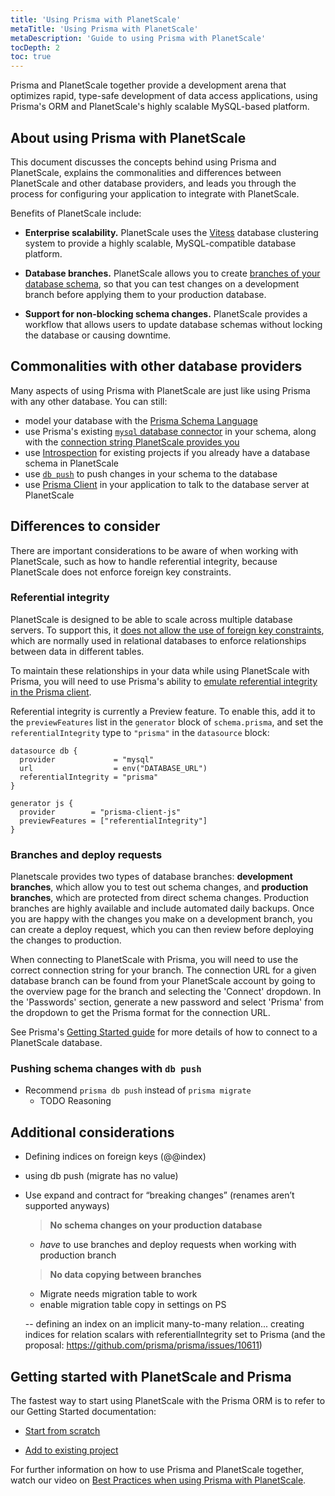 ```yaml
---
title: 'Using Prisma with PlanetScale'
metaTitle: 'Using Prisma with PlanetScale'
metaDescription: 'Guide to using Prisma with PlanetScale'
tocDepth: 2
toc: true
---
```


<TopBlock>

Prisma and PlanetScale together provide a development arena that optimizes rapid, type-safe development of data access applications, using Prisma's ORM and PlanetScale's highly scalable MySQL-based platform.

</TopBlock>

## About using Prisma with PlanetScale

This document discusses the concepts behind using Prisma and PlanetScale, explains the commonalities and differences between PlanetScale and other database providers, and leads you through the process for configuring your application to integrate with PlanetScale.

Benefits of PlanetScale include:

- **Enterprise scalability.** PlanetScale uses the [Vitess](https://vitess.io/) database clustering system to provide a highly scalable, MySQL-compatible database platform.

- **Database branches.** PlanetScale allows you to create [branches of your database schema](https://docs.planetscale.com/concepts/branching), so that you can test changes on a development branch before applying them to your production database.

- **Support for non-blocking schema changes.** PlanetScale provides a workflow that allows users to update database schemas without locking the database or causing downtime.

## Commonalities with other database providers

Many aspects of using Prisma with PlanetScale are just like using Prisma with any other database. You can still:

- model your database with the [Prisma Schema Language](/concepts/components/prisma-schema)
- use Prisma's existing [`mysql` database connector](/concepts/database-connectors/mysql) in your schema, along with the [connection string PlanetScale provides you](https://docs.planetscale.com/concepts/connection-strings)
- use [Introspection](/concepts/components/introspection) for existing projects if you already have a database schema in PlanetScale
- use [`db push`](/concepts/components/prisma-migrate/db-push) to push changes in your schema to the database
- use [Prisma Client](/concepts/components/prisma-client) in your application to talk to the database server at PlanetScale

## Differences to consider

There are important considerations to be aware of when working with PlanetScale, such as how to handle referential integrity, because PlanetScale does not enforce foreign key constraints.

### Referential integrity

PlanetScale is designed to be able to scale across multiple database servers. To support this, it [does not allow the use of foreign key constraints](https://docs.planetscale.com/tutorials/operating-without-foreign-keys), which are normally used in relational databases to enforce relationships between data in different tables.

To maintain these relationships in your data while using PlanetScale with Prisma, you will need to use Prisma's ability to [emulate referential integrity in the Prisma client](https://www.prisma.io/docs/concepts/components/prisma-schema/relations/referential-integrity#handling-the-referential-integrity-in-prisma).

Referential integrity is currently a Preview feature. To enable this, add it to the `previewFeatures` list in the `generator` block of `schema.prisma`, and set the `referentialIntegrity` type to `"prisma"` in the `datasource` block:

```prisma file=schema.prisma
datasource db {
  provider             = "mysql"
  url                  = env("DATABASE_URL")
  referentialIntegrity = "prisma"
}

generator js {
  provider        = "prisma-client-js"
  previewFeatures = ["referentialIntegrity"]
}
```

### Branches and deploy requests

Planetscale provides two types of database branches: **development branches**, which allow you to test out schema changes, and **production branches**, which are protected from direct schema changes. Production branches are highly available and include automated daily backups. Once you are happy with the changes you make on a development branch, you can create a deploy request, which you can then review before deploying the changes to production.

When connecting to PlanetScale with Prisma, you will need to use the correct connection string for your branch. The connection URL for a given database branch can be found from your PlanetScale account by going to the overview page for the branch and selecting the 'Connect' dropdown. In the 'Passwords' section, generate a new password and select 'Prisma' from the dropdown to get the Prisma format for the connection URL.

See Prisma's [Getting Started guide](/getting-started/setup-prisma/start-from-scratch/relational-databases/connect-your-database-typescript-planetscale) for more details of how to connect to a PlanetScale database.

### Pushing schema changes with `db push`

- Recommend `prisma db push` instead of `prisma migrate`
  - TODO Reasoning

## Additional considerations

- Defining indices on foreign keys (@@index)
- using db push (migrate has no value)
- Use expand and contract for “breaking changes” (renames aren’t supported anyways)

  > **No schema changes on your production database**

  - _have_ to use branches and deploy requests when working with production branch

  > **No data copying between branches**

  - Migrate needs migration table to work
  - enable migration table copy in settings on PS

  -- defining an index on an implicit many-to-many relation... creating indices for relation scalars with referentialIntegrity set to Prisma (and the proposal: https://github.com/prisma/prisma/issues/10611)

## Getting started with PlanetScale and Prisma

The fastest way to start using PlanetScale with the Prisma ORM is to refer to our Getting Started documentation:

- [Start from scratch](https://www.prisma.io/docs/getting-started/setup-prisma/start-from-scratch/relational-databases-typescript-planetscale)

- [Add to existing project](https://www.prisma.io/docs/getting-started/setup-prisma/add-to-existing-project/relational-databases-typescript-planetscale)

For further information on how to use Prisma and PlanetScale together, watch our video on [Best Practices when using Prisma with PlanetScale](https://www.youtube.com/watch?v=iaHt5_hg44c).
